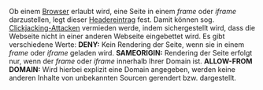 Ob einem [[Browser]] erlaubt wird, eine Seite in einem ''frame'' oder ''iframe'' darzustellen, legt dieser [[Header/DE|Headereintrag]] fest. Damit können sog. [[Clickjacking|Clickjacking-Attacken]] vermieden werde, indem sichergestellt wird, dass die Webseite nicht in einer anderen Webseite eingebettet wird. Es gibt verschiedene Werte:
<poem>
'''DENY:''' Kein Rendering der Seite, wenn sie in einem ''frame'' oder ''iframe'' geladen wird.
'''SAMEORIGIN:''' Rendering der Seite erfolgt nur, wenn der ''frame'' oder ''iframe'' innerhalb Ihrer Domain ist.
'''ALLOW-FROM DOMAIN:''' Wird hierbei explizit eine Domain angegeben, werden keine anderen Inhalte von unbekannten Sourcen gerendert bzw. dargestellt.
</poem>
